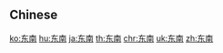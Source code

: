 {{also|東南}}
==Chinese==
{{zh-see|東南}}

[[ko:东南]]
[[hu:东南]]
[[ja:东南]]
[[th:东南]]
[[chr:东南]]
[[uk:东南]]
[[zh:东南]]